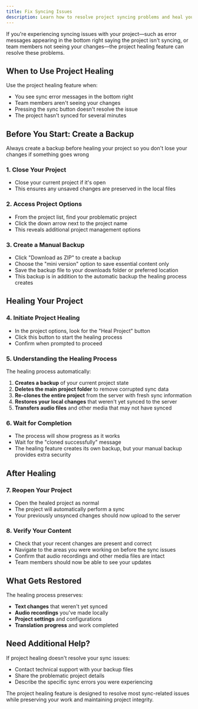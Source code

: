 ```yaml
---
title: Fix Syncing Issues
description: Learn how to resolve project syncing problems and heal your project when sync errors occur
---
```


<LoomVideo videoId="3917d5e6d0854e30a08dbc8da2d96ab1" timestamp={0} title="Fix Syncing Issues" />

If you're experiencing syncing issues with your project—such as error messages appearing in the bottom right saying the project isn't syncing, or team members not seeing your changes—the project healing feature can resolve these problems.

## When to Use Project Healing

Use the project healing feature when:
- You see sync error messages in the bottom right
- Team members aren't seeing your changes
- Pressing the sync button doesn't resolve the issue
- The project hasn't synced for several minutes

## Before You Start: Create a Backup

<Callout type="warning">
Always create a backup before healing your project so you don't lose your changes if something goes wrong
</Callout>

### 1. Close Your Project

- Close your current project if it's open
- This ensures any unsaved changes are preserved in the local files

### 2. Access Project Options

- From the project list, find your problematic project
- Click the down arrow next to the project name
- This reveals additional project management options

### 3. Create a Manual Backup

- Click "Download as ZIP" to create a backup
- Choose the "mini version" option to save essential content only
- Save the backup file to your downloads folder or preferred location
- This backup is in addition to the automatic backup the healing process creates

## Healing Your Project

### 4. Initiate Project Healing

- In the project options, look for the "Heal Project" button
- Click this button to start the healing process
- Confirm when prompted to proceed

### 5. Understanding the Healing Process

The healing process automatically:
1. **Creates a backup** of your current project state
2. **Deletes the main project folder** to remove corrupted sync data
3. **Re-clones the entire project** from the server with fresh sync information
4. **Restores your local changes** that weren't yet synced to the server
5. **Transfers audio files** and other media that may not have synced

### 6. Wait for Completion

- The process will show progress as it works
- Wait for the "cloned successfully" message
- The healing feature creates its own backup, but your manual backup provides extra security

## After Healing

### 7. Reopen Your Project

- Open the healed project as normal
- The project will automatically perform a sync
- Your previously unsynced changes should now upload to the server

### 8. Verify Your Content

- Check that your recent changes are present and correct
- Navigate to the areas you were working on before the sync issues
- Confirm that audio recordings and other media files are intact
- Team members should now be able to see your updates

## What Gets Restored

The healing process preserves:
- **Text changes** that weren't yet synced
- **Audio recordings** you've made locally  
- **Project settings** and configurations
- **Translation progress** and work completed

## Need Additional Help?

If project healing doesn't resolve your sync issues:
- Contact technical support with your backup files
- Share the problematic project details
- Describe the specific sync errors you were experiencing

The project healing feature is designed to resolve most sync-related issues while preserving your work and maintaining project integrity. 